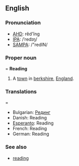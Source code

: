 ==English==
===Pronunciation===
*[[w:AHD|AHD]]: rĕd'ĭng
*[[w:IPA|IPA]]: /ˈredɪŋ/
*[[w:SAMPA|SAMPA]]: /"redIN/

===Proper noun====
'''Reading'''

#A [[town]] in [[berkshire]], [[England]].

===Translations====
*Bulgarian: [[Рединг]]
*Danish: Reading
*[[Esperanto]]: Reading
*French: Reading
*German: Reading
===See also===
*[[reading]]